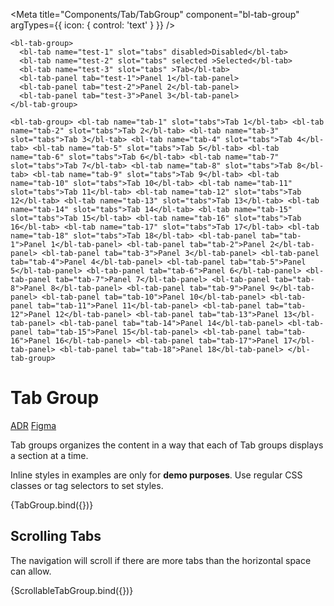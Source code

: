 
<Meta
  title="Components/Tab/TabGroup"
  component="bl-tab-group"
  argTypes={{
    icon: {
        control: 'text'
    }
  }}
/>

    <bl-tab-group>
      <bl-tab name="test-1" slot="tabs" disabled>Disabled</bl-tab>
      <bl-tab name="test-2" slot="tabs" selected >Selected</bl-tab>
      <bl-tab name="test-3" slot="tabs" >Tab</bl-tab>
      <bl-tab-panel tab="test-1">Panel 1</bl-tab-panel>
      <bl-tab-panel tab="test-2">Panel 2</bl-tab-panel>
      <bl-tab-panel tab="test-3">Panel 3</bl-tab-panel>
    </bl-tab-group>
  `
      <bl-tab-group>
        <bl-tab name="tab-1" slot="tabs">Tab 1</bl-tab>
        <bl-tab name="tab-2" slot="tabs">Tab 2</bl-tab>
        <bl-tab name="tab-3" slot="tabs">Tab 3</bl-tab>
        <bl-tab name="tab-4" slot="tabs">Tab 4</bl-tab>
        <bl-tab name="tab-5" slot="tabs">Tab 5</bl-tab>
        <bl-tab name="tab-6" slot="tabs">Tab 6</bl-tab>
        <bl-tab name="tab-7" slot="tabs">Tab 7</bl-tab>
        <bl-tab name="tab-8" slot="tabs">Tab 8</bl-tab>
        <bl-tab name="tab-9" slot="tabs">Tab 9</bl-tab>
        <bl-tab name="tab-10" slot="tabs">Tab 10</bl-tab>
        <bl-tab name="tab-11" slot="tabs">Tab 11</bl-tab>
        <bl-tab name="tab-12" slot="tabs">Tab 12</bl-tab>
        <bl-tab name="tab-13" slot="tabs">Tab 13</bl-tab>
        <bl-tab name="tab-14" slot="tabs">Tab 14</bl-tab>
        <bl-tab name="tab-15" slot="tabs">Tab 15</bl-tab>
        <bl-tab name="tab-16" slot="tabs">Tab 16</bl-tab>
        <bl-tab name="tab-17" slot="tabs">Tab 17</bl-tab>
        <bl-tab name="tab-18" slot="tabs">Tab 18</bl-tab>
        <bl-tab-panel tab="tab-1">Panel 1</bl-tab-panel>
        <bl-tab-panel tab="tab-2">Panel 2</bl-tab-panel>
        <bl-tab-panel tab="tab-3">Panel 3</bl-tab-panel>
        <bl-tab-panel tab="tab-4">Panel 4</bl-tab-panel>
        <bl-tab-panel tab="tab-5">Panel 5</bl-tab-panel>
        <bl-tab-panel tab="tab-6">Panel 6</bl-tab-panel>
        <bl-tab-panel tab="tab-7">Panel 7</bl-tab-panel>
        <bl-tab-panel tab="tab-8">Panel 8</bl-tab-panel>
        <bl-tab-panel tab="tab-9">Panel 9</bl-tab-panel>
        <bl-tab-panel tab="tab-10">Panel 10</bl-tab-panel>
        <bl-tab-panel tab="tab-11">Panel 11</bl-tab-panel>
        <bl-tab-panel tab="tab-12">Panel 12</bl-tab-panel>
        <bl-tab-panel tab="tab-13">Panel 13</bl-tab-panel>
        <bl-tab-panel tab="tab-14">Panel 14</bl-tab-panel>
        <bl-tab-panel tab="tab-15">Panel 15</bl-tab-panel>
        <bl-tab-panel tab="tab-16">Panel 16</bl-tab-panel>
        <bl-tab-panel tab="tab-17">Panel 17</bl-tab-panel>
        <bl-tab-panel tab="tab-18">Panel 18</bl-tab-panel>
      </bl-tab-group>
    `

# Tab Group

<bl-badge icon="document">[ADR](https://github.com/Trendyol/baklava/issues/134)</bl-badge>
<bl-badge icon="puzzle">[Figma](https://www.figma.com/file/RrcLH0mWpIUy4vwuTlDeKN/Baklava-Design-Guide?node-id=4%3A5585)</bl-badge>

Tab groups organizes the content in a way that each of Tab groups displays a section at a time.

<bl-alert variant="warning" icon>Inline styles in examples are only for **demo purposes**. Use regular CSS classes or tag selectors to set styles.</bl-alert>

<Canvas>
<Story name="Basic Usage">
    {TabGroup.bind({})}
  </Story>
</Canvas>

## Scrolling Tabs
The navigation will scroll if there are more tabs than the horizontal space can allow.

<Canvas>
<Story name="Scroll Usage">
    {ScrollableTabGroup.bind({})}
  </Story>
</Canvas>

